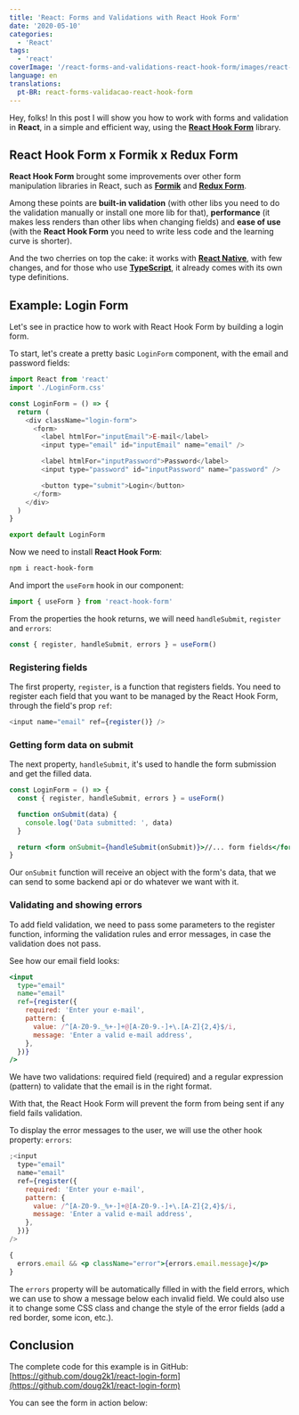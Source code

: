 ```yaml
---
title: 'React: Forms and Validations with React Hook Form'
date: '2020-05-10'
categories:
  - 'React'
tags:
  - 'react'
coverImage: '/react-forms-and-validations-react-hook-form/images/react-forms-validation.jpg'
language: en
translations:
  pt-BR: react-forms-validacao-react-hook-form
---
```


Hey, folks! In this post I will show you how to work with forms and validation in **React**, in a simple and efficient way, using the **[React Hook Form](https://react-hook-form.com/)** library.

<PostImage
  src="/react-forms-and-validations-react-hook-form/images/react-forms-validation.jpg"
  width="940"
  height="788"
  alt="React Forms"
  loading="eager"
/>

## React Hook Form x Formik x Redux Form

**React Hook Form** brought some improvements over other form manipulation libraries in React, such as **[Formik](https://jaredpalmer.com/formik/)** and **[Redux Form](https://redux-form.com/)**.

Among these points are **built-in validation** (with other libs you need to do the validation manually or install one more lib for that), **performance** (it makes less renders than other libs when changing fields) and **ease of use** (with the **React Hook Form** you need to write less code and the learning curve is shorter).

And the two cherries on top the cake: it works with **[React Native](https://reactnative.dev/)**, with few changes, and for those who use **[TypeScript](https://www.typescriptlang.org/)**, it already comes with its own type definitions.

## Example: Login Form

Let's see in practice how to work with React Hook Form by building a login form.

To start, let's create a pretty basic `LoginForm` component, with the email and password fields:

```javascript
import React from 'react'
import './LoginForm.css'

const LoginForm = () => {
  return (
    <div className="login-form">
      <form>
        <label htmlFor="inputEmail">E-mail</label>
        <input type="email" id="inputEmail" name="email" />

        <label htmlFor="inputPassword">Password</label>
        <input type="password" id="inputPassword" name="password" />

        <button type="submit">Login</button>
      </form>
    </div>
  )
}

export default LoginForm
```

Now we need to install **React Hook Form**:

```bash
npm i react-hook-form
```

And import the `useForm` hook in our component:

```javascript
import { useForm } from 'react-hook-form'
```

From the properties the hook returns, we will need `handleSubmit`, `register` and `errors`:

```javascript
const { register, handleSubmit, errors } = useForm()
```

### Registering fields

The first property, `register`, is a function that registers fields. You need to register each field that you want to be managed by the React Hook Form, through the field's prop `ref`:

```javascript
<input name="email" ref={register()} />
```

### Getting form data on submit

The next property, `handleSubmit`, it's used to handle the form submission and get the filled data.

```jsx
const LoginForm = () => {
  const { register, handleSubmit, errors } = useForm()

  function onSubmit(data) {
    console.log('Data submitted: ', data)
  }

  return <form onSubmit={handleSubmit(onSubmit)}>//... form fields</form>
}
```

Our `onSubmit` function will receive an object with the form's data, that we can send to some backend api or do whatever we want with it.

### Validating and showing errors

To add field validation, we need to pass some parameters to the register function, informing the validation rules and error messages, in case the validation does not pass.

See how our email field looks:

```jsx
<input
  type="email"
  name="email"
  ref={register({
    required: 'Enter your e-mail',
    pattern: {
      value: /^[A-Z0-9._%+-]+@[A-Z0-9.-]+\.[A-Z]{2,4}$/i,
      message: 'Enter a valid e-mail address',
    },
  })}
/>
```

We have two validations: required field (required) and a regular expression (pattern) to validate that the email is in the right format.

With that, the React Hook Form will prevent the form from being sent if any field fails validation.

To display the error messages to the user, we will use the other hook property: `errors`:

```jsx
;<input
  type="email"
  name="email"
  ref={register({
    required: 'Enter your e-mail',
    pattern: {
      value: /^[A-Z0-9._%+-]+@[A-Z0-9.-]+\.[A-Z]{2,4}$/i,
      message: 'Enter a valid e-mail address',
    },
  })}
/>

{
  errors.email && <p className="error">{errors.email.message}</p>
}
```

The `errors` property will be automatically filled in with the field errors, which we can use to show a message below each invalid field. We could also use it to change some CSS class and change the style of the error fields (add a red border, some icon, etc.).

## Conclusion

The complete code for this example is in GitHub: [https://github.com/doug2k1/react-login-form](https://github.com/doug2k1/react-login-form)

You can see the form in action below:
